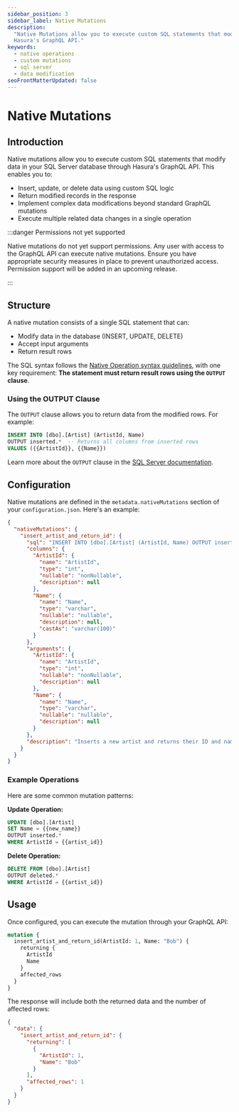 ```yaml
---
sidebar_position: 3
sidebar_label: Native Mutations
description:
  "Native Mutations allow you to execute custom SQL statements that modify data in your SQL Server database through
  Hasura's GraphQL API."
keywords:
  - native operations
  - custom mutations
  - sql server
  - data modification
seoFrontMatterUpdated: false
---
```


# Native Mutations

## Introduction

Native mutations allow you to execute custom SQL statements that modify data in your SQL Server database through
Hasura's GraphQL API. This enables you to:

- Insert, update, or delete data using custom SQL logic
- Return modified records in the response
- Implement complex data modifications beyond standard GraphQL mutations
- Execute multiple related data changes in a single operation

:::danger Permissions not yet supported

Native mutations do not yet support permissions. Any user with access to the GraphQL API can execute native mutations.
Ensure you have appropriate security measures in place to prevent unauthorized access. Permission support will be added
in an upcoming release.

:::

## Structure

A native mutation consists of a single SQL statement that can:

- Modify data in the database (INSERT, UPDATE, DELETE)
- Accept input arguments
- Return result rows

The SQL syntax follows the
[Native Operation syntax guidelines](/reference/connectors/sqlserver/native-operations/syntax.mdx), with one key
requirement: **The statement must return result rows using the `OUTPUT` clause**.

### Using the OUTPUT Clause

The `OUTPUT` clause allows you to return data from the modified rows. For example:

```sql
INSERT INTO [dbo].[Artist] (ArtistId, Name)
OUTPUT inserted.*  -- Returns all columns from inserted rows
VALUES ({{ArtistId}}, {{Name}})
```

Learn more about the `OUTPUT` clause in the
[SQL Server documentation](https://learn.microsoft.com/en-us/sql/t-sql/queries/output-clause-transact-sql?view=sql-server-ver16).

## Configuration

Native mutations are defined in the `metadata.nativeMutations` section of your `configuration.json`. Here's an example:

```json
{
  "nativeMutations": {
    "insert_artist_and_return_id": {
      "sql": "INSERT INTO [dbo].[Artist] (ArtistId, Name) OUTPUT inserted.* VALUES ({{ArtistId}}, {{Name}})",
      "columns": {
        "ArtistId": {
          "name": "ArtistId",
          "type": "int",
          "nullable": "nonNullable",
          "description": null
        },
        "Name": {
          "name": "Name",
          "type": "varchar",
          "nullable": "nullable",
          "description": null,
          "castAs": "varchar(100)"
        }
      },
      "arguments": {
        "ArtistId": {
          "name": "ArtistId",
          "type": "int",
          "nullable": "nonNullable",
          "description": null
        },
        "Name": {
          "name": "Name",
          "type": "varchar",
          "nullable": "nullable",
          "description": null
        }
      },
      "description": "Inserts a new artist and returns their ID and name"
    }
  }
}
```

### Example Operations

Here are some common mutation patterns:

**Update Operation:**

```sql
UPDATE [dbo].[Artist]
SET Name = {{new_name}}
OUTPUT inserted.*
WHERE ArtistId = {{artist_id}}
```

**Delete Operation:**

```sql
DELETE FROM [dbo].[Artist]
OUTPUT deleted.*
WHERE ArtistId = {{artist_id}}
```

## Usage

Once configured, you can execute the mutation through your GraphQL API:

```graphql
mutation {
  insert_artist_and_return_id(ArtistId: 1, Name: "Bob") {
    returning {
      ArtistId
      Name
    }
    affected_rows
  }
}
```

The response will include both the returned data and the number of affected rows:

```json
{
  "data": {
    "insert_artist_and_return_id": {
      "returning": [
        {
          "ArtistId": 1,
          "Name": "Bob"
        }
      ],
      "affected_rows": 1
    }
  }
}
```
